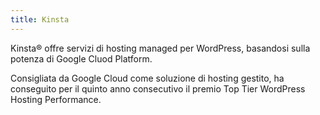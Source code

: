```yaml
---
title: Kinsta
---
```


Kinsta® offre servizi di hosting managed per WordPress, basandosi sulla potenza di Google Cluod Platform. 

Consigliata da Google Cloud come soluzione di hosting gestito, ha conseguito per il quinto anno consecutivo il premio Top Tier WordPress Hosting Performance.  
